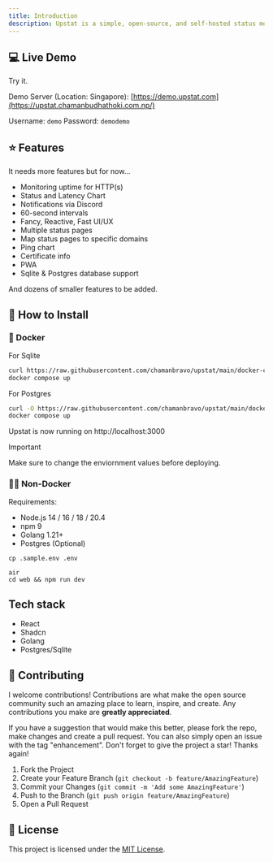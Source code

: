 ```yaml
---
title: Introduction
description: Upstat is a simple, open-source, and self-hosted status monitoring tool with uptime tracking, latency charts, notifications, and more.
---
```


## 💻 Live Demo

Try it.

Demo Server (Location: Singapore): [https://demo.upstat.com](https://upstat.chamanbudhathoki.com.np/)

Username: `demo`
Password: `demodemo`

## ⭐ Features

It needs more features but for now...

-   Monitoring uptime for HTTP(s)
-   Status and Latency Chart
-   Notifications via Discord
-   60-second intervals
-   Fancy, Reactive, Fast UI/UX
-   Multiple status pages
-   Map status pages to specific domains
-   Ping chart
-   Certificate info
-   PWA
-   Sqlite & Postgres database support

And dozens of smaller features to be added.

## 🔧 How to Install

### 🐳 Docker

For Sqlite

```bash
curl https://raw.githubusercontent.com/chamanbravo/upstat/main/docker-compose-sqlite.yml -o docker-compose.yml
docker compose up
```

For Postgres
```bash
curl -O https://raw.githubusercontent.com/chamanbravo/upstat/main/docker-compose.yml
docker compose up
```

Upstat is now running on http://localhost:3000

> [!IMPORTANT]
> Make sure to change the enviornment values before deploying.

### 💪🏻 Non-Docker

Requirements:

- Node.js 14 / 16 / 18 / 20.4
- npm 9
- Golang 1.21+
- Postgres (Optional)

```shell
cp .sample.env .env
```

```shell
air
cd web && npm run dev
```

## Tech stack

-   React
-   Shadcn
-   Golang
-   Postgres/Sqlite

## 🙌 Contributing

I welcome contributions! Contributions are what make the open source community such an amazing place to learn, inspire, and create. Any contributions you make are **greatly appreciated**.

If you have a suggestion that would make this better, please fork the repo, make changes and create a pull request. You can also simply open an issue with the tag "enhancement".
Don't forget to give the project a star! Thanks again!

1. Fork the Project
2. Create your Feature Branch (`git checkout -b feature/AmazingFeature`)
3. Commit your Changes (`git commit -m 'Add some AmazingFeature'`)
4. Push to the Branch (`git push origin feature/AmazingFeature`)
5. Open a Pull Request


## 📄 License

This project is licensed under the [MIT License](https://opensource.org/license/mit/).
